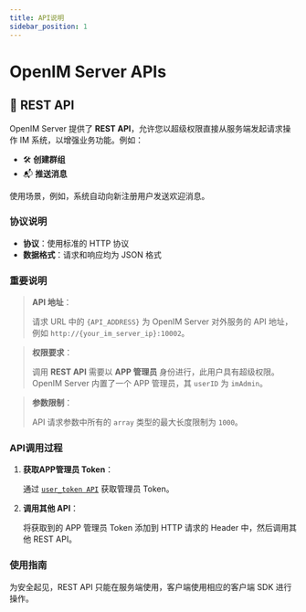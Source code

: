 ```yaml
---
title: API说明
sidebar_position: 1
---
```


# OpenIM Server APIs

## 🚀 REST API

OpenIM Server 提供了 **REST API**，允许您以超级权限直接从服务端发起请求操作 IM 系统，以增强业务功能。例如：

- 🛠 **创建群组**
- 📬 **推送消息**

使用场景，例如，系统自动向新注册用户发送欢迎消息。

### 协议说明
- **协议**：使用标准的 HTTP 协议
- **数据格式**：请求和响应均为 JSON 格式
### 重要说明

> **API 地址**：
>
> 请求 URL 中的 `{API_ADDRESS}` 为 OpenIM Server 对外服务的 API 地址，例如 `http://{your_im_server_ip}:10002`。

> **权限要求**：
>
> 调用 **REST API** 需要以 **APP 管理员** 身份进行，此用户具有超级权限。OpenIM Server 内置了一个 APP 管理员，其 `userID` 为 `imAdmin`。

> **参数限制**：
>
> API 请求参数中所有的 `array` 类型的最大长度限制为 `1000`。

### API调用过程

1. **获取APP管理员 Token**：
   
   通过 [`user_token API`](docs/restapi/apis/authenticationManagement/getAdminToken.mdx) 获取管理员 Token。
   
2. **调用其他 API**：
   
   将获取到的 APP 管理员 Token 添加到 HTTP 请求的 Header 中，然后调用其他 REST API。

### 使用指南

为安全起见，REST API 只能在服务端使用，客户端使用相应的客户端 SDK 进行操作。



